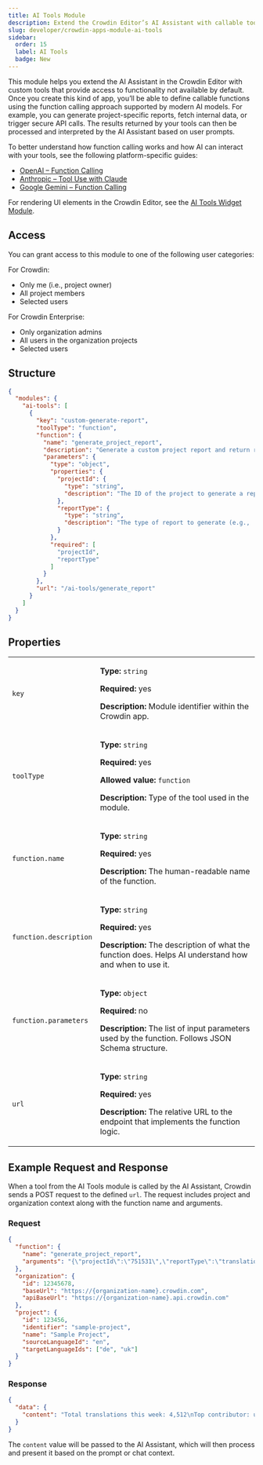 ```yaml
---
title: AI Tools Module
description: Extend the Crowdin Editor’s AI Assistant with callable tools that trigger secure logic and return results for contextual use.
slug: developer/crowdin-apps-module-ai-tools
sidebar:
  order: 15
  label: AI Tools
  badge: New
---
```



This module helps you extend the AI Assistant in the Crowdin Editor with custom tools that provide access to functionality not available by default. Once you create this kind of app, you’ll be able to define callable functions using the function calling approach supported by modern AI models. For example, you can generate project-specific reports, fetch internal data, or trigger secure API calls. The results returned by your tools can then be processed and interpreted by the AI Assistant based on user prompts.

<Aside type="tip">
  To better understand how function calling works and how AI can interact with your tools, see the following platform-specific guides:

  * [OpenAI – Function Calling](https://platform.openai.com/docs/guides/function-calling)
  * [Anthropic – Tool Use with Claude](https://docs.anthropic.com/claude/docs/tool-use)
  * [Google Gemini – Function Calling](https://ai.google.dev/gemini-api/docs/function-calling)
</Aside>

For rendering UI elements in the Crowdin Editor, see the [AI Tools Widget Module](/developer/crowdin-apps-module-ai-tools-widget/).

## Access

You can grant access to this module to one of the following user categories:

For Crowdin:

* Only me (i.e., project owner)
* All project members
* Selected users

For Crowdin Enterprise:

* Only organization admins
* All users in the organization projects
* Selected users

## Structure

```json title="manifest.json"
{
  "modules": {
    "ai-tools": [
      {
        "key": "custom-generate-report",
        "toolType": "function",
        "function": {
          "name": "generate_project_report",
          "description": "Generate a custom project report and return raw data for AI summarization.",
          "parameters": {
            "type": "object",
            "properties": {
              "projectId": {
                "type": "string",
                "description": "The ID of the project to generate a report for."
              },
              "reportType": {
                "type": "string",
                "description": "The type of report to generate (e.g., 'activity', 'costs')."
              }
            },
            "required": [
              "projectId",
              "reportType"
            ]
          }
        },
        "url": "/ai-tools/generate_report"
      }
    ]
  }
}
```

## Properties

<table>
  <tbody>
    <tr>
      <td><code>key</code></td>
      <td>
        <p><strong>Type:</strong> <code>string</code></p>
        <p><strong>Required:</strong> yes</p>
        <p><strong>Description:</strong> Module identifier within the Crowdin app.</p>
      </td>
    </tr>
    <tr>
      <td><code>toolType</code></td>
      <td>
        <p><strong>Type:</strong> <code>string</code></p>
        <p><strong>Required:</strong> yes</p>
        <p><strong>Allowed value:</strong> <code>function</code></p>
        <p><strong>Description:</strong> Type of the tool used in the module.</p>
      </td>
    </tr>
    <tr>
      <td><code>function.name</code></td>
      <td>
        <p><strong>Type:</strong> <code>string</code></p>
        <p><strong>Required:</strong> yes</p>
        <p><strong>Description:</strong> The human-readable name of the function.</p>
      </td>
    </tr>
    <tr>
      <td><code class="whitespace-nowrap">function.description</code></td>
      <td>
        <p><strong>Type:</strong> <code>string</code></p>
        <p><strong>Required:</strong> yes</p>
        <p><strong>Description:</strong> The description of what the function does. Helps AI understand how and when to use it.</p>
      </td>
    </tr>
    <tr>
      <td><code>function.parameters</code></td>
      <td>
        <p><strong>Type:</strong> <code>object</code></p>
        <p><strong>Required:</strong> no</p>
        <p><strong>Description:</strong> The list of input parameters used by the function. Follows JSON Schema structure.</p>
      </td>
    </tr>
    <tr>
      <td><code>url</code></td>
      <td>
        <p><strong>Type:</strong> <code>string</code></p>
        <p><strong>Required:</strong> yes</p>
        <p><strong>Description:</strong> The relative URL to the endpoint that implements the function logic.</p>
      </td>
    </tr>
  </tbody>
</table>

## Example Request and Response

When a tool from the AI Tools module is called by the AI Assistant, Crowdin sends a POST request to the defined `url`. The request includes project and organization context along with the function name and arguments.

### Request

```json
{
  "function": {
    "name": "generate_project_report",
    "arguments": "{\"projectId\":\"751531\",\"reportType\":\"translation activity\"}"
  },
  "organization": {
    "id": 12345678,
    "baseUrl": "https://{organization-name}.crowdin.com​",
    "apiBaseUrl": "https://{organization-name}.api.crowdin.com​"
  },
  "project": {
    "id": 123456,
    "identifier": "sample-project",
    "name": "Sample Project",
    "sourceLanguageId": "en",
    "targetLanguageIds": ["de", "uk"]
  }
}
```

### Response

```json
{
  "data": {
    "content": "Total translations this week: 4,512\nTop contributor: user_123\nTerm consistency: 98%"
  }
}
```

The `content` value will be passed to the AI Assistant, which will then process and present it based on the prompt or chat context.
